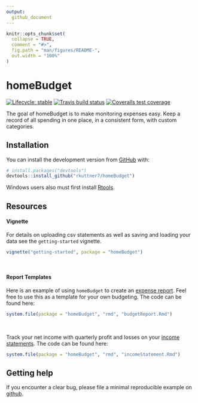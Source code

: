 ```yaml
---
output: 
  github_document
---
```


<!-- README.md is generated from README.Rmd. Please edit that file -->


```r
knitr::opts_chunk$set(
  collapse = TRUE,
  comment = "#>",
  fig.path = "man/figures/README-",
  out.width = "100%"
)
```

# homeBudget

<!-- badges: start -->
[![Lifecycle: stable](https://img.shields.io/badge/lifecycle-stable-brightgreen.svg)](https://www.tidyverse.org/lifecycle/#stable)
[![Travis build status](https://travis-ci.org/rkuttner7/homeBudget.svg?branch=master)](https://travis-ci.org/rkuttner7/homeBudget)
[![Coveralls test coverage](https://coveralls.io/repos/github/rkuttner7/homeBudget/badge.svg)](https://coveralls.io/r/rkuttner7/homeBudget?branch=master)
<!-- badges: end -->

The goal of homeBudget is to make monitoring expenses easy.
Keep a record of all spending in one place, in a consistent form, with custom categories.
  
## Installation

You can install the development version from [GitHub](https://github.com/) with:

``` r
# install.packages("devtools")
devtools::install_github("rkuttner7/homeBudget")
```

Windows users also must first install [Rtools](http://cran.rstudio.com/bin/windows/Rtools/).

## Resources

#### Vignette  
For details on uploading csv statements as well as saving and loading your data see the `getting-started` vignette.
```r
vignette("getting-started", package = "homeBudget")
```
<br>  
  
#### Report Templates  
Here is an example of using `homeBudget` to create an [expense report](https://rawcdn.githack.com/rkuttner7/homeBudget/de8a47f9feffa02b3128190e6ae4b3cd1bf12e41/inst/rmd/budgetReport.html). Feel free to use this as a template for your own budgeting. The code can be found here:  
```r
system.file(package = "homeBudget", "rmd", "budgetReport.Rmd")
```
  
<br>  
  
Track your net income with quarterly profit and losses on your [income statements](https://rawcdn.githack.com/rkuttner7/homeBudget/993ba55c95eb1b83a3c5230ed60e42fce95a58a8/inst/rmd/incomeStatement.html). The code can be found here:  
```r
system.file(package = "homeBudget", "rmd", "incomeStatement.Rmd")
```

## Getting help

If you encounter a clear bug, please file a minimal reproducible example on [github](https://github.com/rkuttner7/homeBudget/issues).
  
<br>  
---
